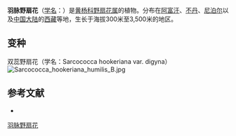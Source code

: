 {{Speciesbox
| name = 羽脉野扇花
| status = 
| status_system = 
| image =
| genus = Sarcococca
| species = hookeriana
| authority = Baill.
| subdivision_ranks =[[变种|变种]]
| subdivision =
* 羽脉野扇花 ''S. h.'' var. ''hookeriana''
* [[双蕊野扇花|双蕊野扇花]] ''S. h.'' var. ''digyna''
}}

'''羽脉野扇花'''（[[学名|学名]]：{{lang|la|''Sarcococca hookeriana''}}）是[[黄杨科|黄杨科]][[野扇花属|野扇花属]]的植物。分布在[[阿富汗|阿富汗]]、[[不丹|不丹]]、[[尼泊尔|尼泊尔]]以及[[中国大陆|中国大陆]]的[[西藏|西藏]]等地，生长于海拔300米至3,500米的地区。

== 变种 ==
双蕊野扇花（学名：Sarcococca hookeriana var. digyna）
[[File:Sarcococca_hookeriana_humilis_B.jpg|thumb]]
== 参考文献 ==
<div class="references-small">
* {{cite web| url =http://www.bioinfo.cn/db05/KmzwSpecies.php?action=view&id=3034| title =羽脉野扇花（原变种）| work =《中国高等植物数据库全库》| publisher =中国科学院微生物研究所| author =昆明植物研究所| accessdate =2009-02-23| deadurl =yes| archiveurl =https://web.archive.org/web/20160305034038/http://www.bioinfo.cn/db05/KmzwSpecies.php?action=view&id=3034| archivedate =2016-03-05}}
</div>
{{Taxonbar|from=Q3061687}}

[[Category:野扇花属|羽脉野扇花]]


{{植物小作品}}